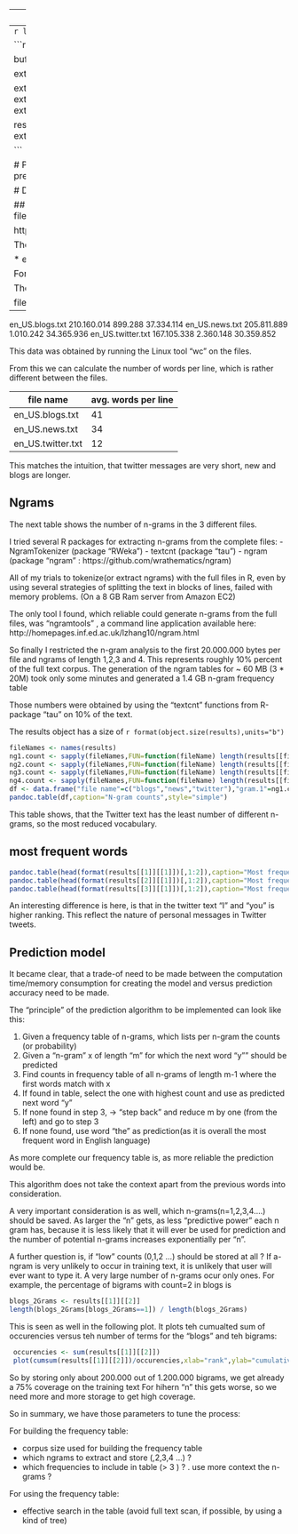 <style type="text/css">
.table {
   width: auto;
   max-width: none;
   border: 1px solid #ccc;
}
 
</style>


---
title: "Milestone report"
output:
  html_document:
    theme: cerulean
---
```r
library(pander)
library(data.table)
library(tau)
library(ngram)
```



```r

my.read.lines2=function(fname) {
  s = file.info( fname )$size
  s = 20000000
  #s=20000
  
  buf = readChar( fname, s)
  lines <- strsplit(buf,"\n",fixed=T)[[1]]
}

extractNgrams <- function(x,n) {
  textcnt(x,n=n,method = "string",decreasing = T)
}

extractCounts <- function(files) {
  results = list()
  for (file in files) {
    text <- my.read.lines2(file)
    cnt_1 <- extractNgrams(text,1)
    cnt_2 <- extractNgrams(text,2)
    cnt_3 <- extractNgrams(text,3)
    cnt_4 <- extractNgrams(text,4)    
    results[[file]] <- list(gram1 = cnt_1,gram2=cnt_2,gram3=cnt_3,gram4=cnt_4)
  }
  results
}

results <- extractCounts(c("final//en_US/en_US.blogs.txt","final//en_US/en_US.news.txt","final//en_US/en_US.twitter.txt"))


```



# Purpose of Report
The purpose of this report is to give some characteristics of the data used for building a prediction model and application for the prediction of words.

# Description of dataset

## Structure of text corpus files
The input data for the prediction algorithm is a corpus of text, split in several files, which can be downloaded here:

https://d396qusza40orc.cloudfront.net/dsscapstone/dataset/Coursera-SwiftKey.zip

The files contains 3 text files for each of the four languages:


* en_US : English
* fi_FI : Finish
* de_DE : German
* ru_RU : Russian


For the purpose of this report we will concentrate on English.


The following table shows some characteristics of the size of the 3 English files:

file name             size in bytes      number of lines     number of words
---------             ------             ----------          ----------
en_US.blogs.txt       210.160.014           899.288          37.334.114
en_US.news.txt        205.811.889         1.010.242          34.365.936
en_US.twitter.txt     167.105.338         2.360.148          30.359.852
 
This data was obtained by running the Linux tool "wc" on the files. 
 
From this we can calculate the number of words per line, which is rather different between the files.

file name             avg. words per line      
---------             ---------            
en_US.blogs.txt       41
en_US.news.txt        34
en_US.twitter.txt     12

This matches the intuition, that twitter messages are very short, new and blogs are longer.

 
## Ngrams
 The next table shows the number of n-grams in the 3 different files.
 
 I tried several R packages for extracting n-grams from the complete files:
 - NgramTokenizer (package "RWeka")
 - textcnt (package "tau")
 - ngram (package "ngram" : https://github.com/wrathematics/ngram)
 
 All of my trials to tokenize(or extract ngrams) with the full files in R, even by using several strategies of splitting the text in blocks of lines, failed with memory problems.
 (On a 8 GB Ram server from Amazon EC2)
 
 The only tool I found, which reliable could generate n-grams from the full files, was "ngramtools" , a command line application available here:
 http://homepages.inf.ed.ac.uk/lzhang10/ngram.html
 
 
So finally I restricted the n-gram analysis to the first 20.000.000 bytes per file and ngrams of length 1,2,3 and 4.
This represents roughly 10% percent of the full text corpus.
The generation of the ngram tables for ~ 60 MB (3 * 20M) took only some minutes and generated a 1.4 GB  n-gram frequency table
 
 
Those numbers were obtained by using the "textcnt" functions from R-package "tau" on 10% of the text.


The results object has a size of `r format(object.size(results),units="b")`

```r
fileNames <- names(results)
ng1.count <- sapply(fileNames,FUN=function(fileName) length(results[[fileName]][[1]]),USE.NAMES = F)
ng2.count <- sapply(fileNames,FUN=function(fileName) length(results[[fileName]][[2]]),USE.NAMES = F)
ng3.count <- sapply(fileNames,FUN=function(fileName) length(results[[fileName]][[3]]),USE.NAMES = F)
ng4.count <- sapply(fileNames,FUN=function(fileName) length(results[[fileName]][[4]]),USE.NAMES = F)
df <- data.frame("file name"=c("blogs","news","twitter"),"gram.1"=ng1.count,"gram.2"=ng2.count,"gram.3"=ng3.count,"grams.4"=ng4.count)
pandoc.table(df,caption="N-gram counts",style="simple")
```

This table shows, that the Twitter text has the least number of different n-grams, so the most reduced vocabulary.

## most frequent words



```r
pandoc.table(head(format(results[[1]][[1]])[,1:2]),caption="Most frequent words in 'blogs'",style="simple")
pandoc.table(head(format(results[[2]][[1]])[,1:2]),caption="Most frequent words in 'news'",style="simple")
pandoc.table(head(format(results[[3]][[1]])[,1:2]),caption="Most frequent words in 'twitter'",style="simple")

```



An interesting difference is here, is that in the twitter text "I" and "you" is higher ranking.
This reflect the nature of personal messages in Twitter tweets.

## Prediction model
It became clear, that a trade-of need to be made between the computation time/memory consumption for creating the model and versus prediction accuracy need to be made.

The "principle" of the prediction algorithm to be implemented can look like this:

1. Given a frequency table of n-grams, which lists per n-gram the counts (or probability)
2. Given a "n-gram" x of length "m" for which the next word "y"" should be predicted
3. Find counts in frequency table of all n-grams of length m-1 where the first words match with x
4. If found in table, select the one with highest count and use as predicted next word "y"
5. If none found in step 3, -> "step back" and reduce m by one (from the left) and go to step 3
6. If none found, use word "the" as prediction(as it is overall the most frequent word in English language)

As more complete our frequency table is, as more reliable the prediction would be.

This algorithm does not take the context apart from the previous words into consideration.


A very important consideration is as well, which n-grams(n=1,2,3,4....) should be saved. As larger the "n" gets, as less "predictive power" each n gram has, because it is less likely that it will ever be used for prediction and the number of potential n-grams increases exponentially per "n".

A further question is, if "low" counts (0,1,2 ...) should be stored at all ?  If a-ngram is very unlikely to occur in training text, it is unlikely that user will ever want to type it. A very large number of n-grams ocur only ones.
For example, the percentage of bigrams with count=2 in blogs is 
```r
blogs_2Grams <- results[[1]][[2]]
length(blogs_2Grams[blogs_2Grams==1]) / length(blogs_2Grams)
```



This is seen as well in the following plot. It plots teh cumualted sum of occurencies versus teh number of terms for the "blogs" and teh bigrams:
```r
 occurencies <- sum(results[[1]][[2]])
 plot(cumsum(results[[1]][[2]])/occurencies,xlab="rank",ylab="cumulative sum of occurencies")
```

So by storing only about 200.000 out of 1.200.000 bigrams, we get already a 75% coverage on the training text
For hihern "n" this gets worse, so we need more and more storage to get high coverage.


So in summary, we have those parameters to tune the process:

For building the frequency table:

- corpus size used for building the frequency table
- which ngrams to extract and store (,2,3,4 ...) ?
- which frequencies to include in table (> 3 ) ?
. use more context the n-grams ?


For using the frequency table:

- effective search in the table (avoid full text scan, if possible, by using a kind of tree) 














